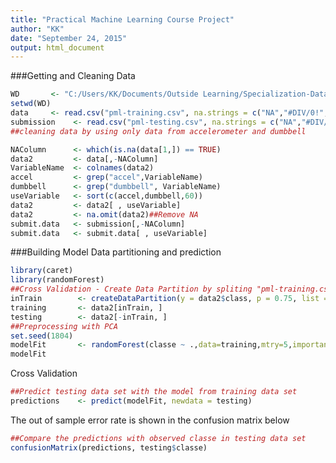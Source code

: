 ```yaml
---
title: "Practical Machine Learning Course Project"
author: "KK"
date: "September 24, 2015"
output: html_document
---
```


###Getting and Cleaning Data
```r
WD       <- "C:/Users/KK/Documents/Outside Learning/Specialization-Data Science/08_Practical Machine Learning/Project"
setwd(WD)
data     <- read.csv("pml-training.csv", na.strings = c("NA","#DIV/0!",""))
submission    <- read.csv("pml-testing.csv", na.strings = c("NA","#DIV/0!",""))
##cleaning data by using only data from accelerometer and dumbbell

NAColumn      <- which(is.na(data[1,]) == TRUE)
data2         <- data[,-NAColumn]
VariableName  <- colnames(data2)
accel         <- grep("accel",VariableName)
dumbbell      <- grep("dumbbell", VariableName)
useVariable   <- sort(c(accel,dumbbell,60))
data2         <- data2[ , useVariable]
data2         <- na.omit(data2)##Remove NA
submit.data   <- submission[,-NAColumn]
submit.data   <- submit.data[ , useVariable]

```


###Building Model
Data partitioning and prediction
```r
library(caret)
library(randomForest)
##Cross Validation - Create Data Partition by spliting "pml-training.csv" into train set and test set
inTrain        <- createDataPartition(y = data2$class, p = 0.75, list = FALSE)
training       <- data2[inTrain, ]
testing        <- data2[-inTrain, ]
##Preprocessing with PCA
set.seed(1804)
modelFit       <- randomForest(classe ~ .,data=training,mtry=5,importance=TRUE)
modelFit
```

Cross Validation
```r
##Predict testing data set with the model from training data set
predictions    <- predict(modelFit, newdata = testing)
```

The out of sample error rate is shown in the confusion matrix below
```r
##Compare the predictions with observed classe in testing data set
confusionMatrix(predictions, testing$classe)
```
